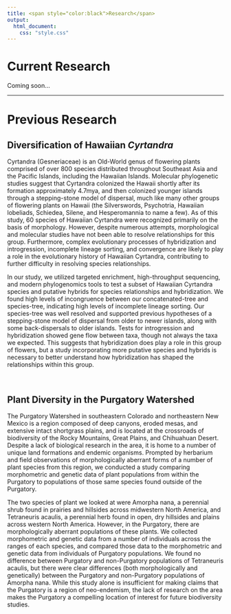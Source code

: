 ```yaml
---
title: <span style="color:black">Research</span>
output: 
  html_document:
    css: "style.css"
---
```

# Current Research

Coming soon...

<hr>
# Previous Research

## Diversification of Hawaiian _Cyrtandra_

Cyrtandra (Gesneriaceae) is an Old-World genus of flowering plants comprised of over 800 species distributed throughout Southeast Asia and the Pacific Islands, including the Hawaiian Islands. Molecular phylogenetic studies suggest that Cyrtandra colonized the Hawaii shortly after its formation approximately 4.7mya, and then colonized younger islands through a stepping-stone model of dispersal, much like many other groups of flowering plants on Hawaii (the Silverswords, Psychotria, Hawaiian lobeliads, Schiedea, Silene, and Hesperomannia to name a few). As of this study, 60 species of Hawaiian Cyrtandra were recognized primarily on the basis of morphology. However, despite numerous attempts, morphological and molecular studies have not been able to resolve relationships for this group. Furthermore, complex evolutionary processes of hybridization and introgression, incomplete lineage sorting, and convergence are likely to play a role in the evolutionary history of Hawaiian Cyrtandra, contributing to further difficulty in resolving species relationships. 

In our study, we utilized targeted enrichment, high-throughput sequencing, and modern phylogenomics tools to test a subset of Hawaiian Cyrtandra species and putative hybrids for species relationships and hybridization. We found high levels of incongruence between our concatenated-tree and species-tree, indicating high levels of incomplete lineage sorting. Our species-tree was well resolved and supported previous hypotheses of a stepping-stone model of dispersal from older to newer islands, along with some back-dispersals to older islands. Tests for introgression and hybridization showed gene flow between taxa, though not always the taxa we expected. This suggests that hybridization does play a role in this group of flowers, but a study incorporating more putative species and hybrids is necessary to better understand how hybridization has shaped the relationships within this group.

<br>

## Plant Diversity in the Purgatory Watershed

The Purgatory Watershed in southeastern Colorado and northeastern New Mexico is a region composed of deep canyons, eroded mesas, and extensive intact shortgrass plains, and is located at the crossroads of biodiversity of the Rocky Mountains, Great Plains, and Chihuahuan Desert.  Despite a lack of biological research in the area, it is home to a number of unique land formations and endemic organisms. Prompted by herbarium and field observations of morphologically aberrant forms of a number of plant species from this region, we conducted a study comparing morphometric and genetic data of plant populations from within the Purgatory to populations of those same species found outside of the Purgatory.

The two species of plant we looked at were Amorpha nana, a perennial shrub found in prairies and hillsides across midwestern North America, and Tetraneuris acaulis, a perennial herb found in open, dry hillsides and plains across western North America. However, in the Purgatory, there are morphologically aberrant populations of these plants. We collected morphometric and genetic data from a number of individuals across the ranges of each species, and compared those data to the morphometric and genetic data from individuals of Purgatory populations. We found no difference between Purgatory and non-Purgatory populations of Tetraneuris acaulis, but there were clear differences (both morphologically and genetically) between the Purgatory and non-Purgatory populations of Amorpha nana. While this study alone is insufficient for making claims that the Purgatory is a region of neo-endemism, the lack of research on the area makes the Purgatory a compelling location of interest for future biodiversity studies.
